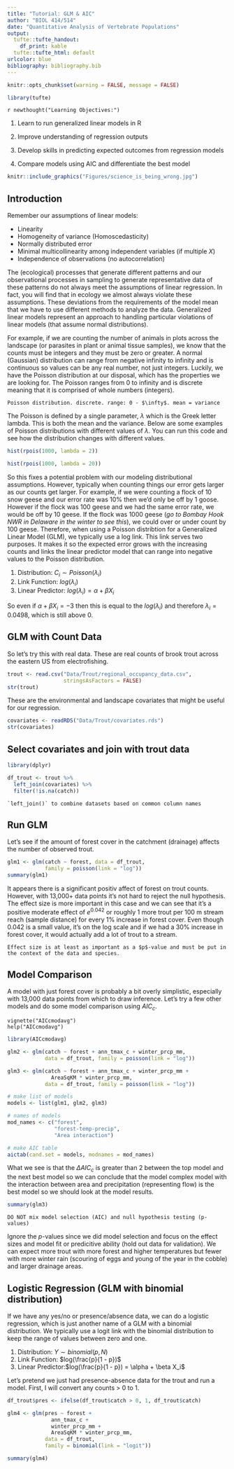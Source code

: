 ```yaml
---
title: "Tutorial: GLM & AIC"
author: "BIOL 414/514"
date: "Quantitative Analysis of Vertebrate Populations"
output:
  tufte::tufte_handout:
    df_print: kable
  tufte::tufte_html: default
urlcolor: blue
bibliography: bibliography.bib
---
```


```r
knitr::opts_chunk$set(warning = FALSE, message = FALSE) 
```

```r
library(tufte)
```


`r newthought("Learning Objectives:")`

1. Learn to run generalized linear models in R

2. Improve understanding of regression outputs

3. Develop skills in predicting expected outcomes from regression models

4. Compare models using AIC and differentiate the best model


```r
knitr::include_graphics("Figures/science_is_being_wrong.jpg")
```

## Introduction

Remember our assumptions of linear models:

* Linearity
* Homogeneity of variance (Homoscedasticity)
* Normally distributed error
* Minimal multicollinearity among independent variables (if multiple $X$)
* Independence of observations (no autocorrelation)

The (ecological) processes that generate different patterns and our observational processes in sampling to generate representative data of these patterns do not always meet the assumptions of linear regression. In fact, you will find that in ecology we almost always violate these assumptions. These deviations from the requirements of the model mean that we have to use different methods to analyze the data. Generalized linear models represent an approach to handling particular violations of linear models (that assume normal distributions).

For example, if we are counting the number of animals in plots across the landscape (or parasites in plant or animal tissue samples), we know that the counts must be integers and they must be zero or greater. A normal (Gaussian) distribution can range from negative infinity to infinity and is continuous so values can be any real number, not just integers. Luckily, we have the Poisson distribution at our disposal, which has the properties we are looking for. The Poisson ranges from 0 to infinity and is discrete meaning that it is comprised of whole numbers (integers). 

```marginfigure
Poisson distribution. discrete. range: 0 - $\infty$. mean = variance
```

The Poisson is defined by a single parameter, $\lambda$ which is the Greek letter lambda. This is both the mean and the variance. Below are some examples of Poisson distributions with different values of $\lambda$. You can run this code and see how the distribution changes with different values.

```r
hist(rpois(1000, lambda = 2))

hist(rpois(1000, lambda = 20))
```

So this fixes a potential problem with our modeling distributional assumptions. However, typically when counting things our error gets larger as our counts get larger. For example, if we were counting a flock of 10 snow geese and our error rate was 10% then we'd only be off by 1 goose. However if the flock was 100 geese and we had the same error rate, we would be off by 10 geese. If the flock was 1000 geese (*go to Bombay Hook NWR in Delaware in the winter to see this*), we could over or under count by 100 geese. Therefore, when using a Poisson distribtion for a Generalized Linear Model (GLM), we typically use a log link. This link serves two purposes. It makes it so the expected error grows with the increasing counts and links the linear predictor model that can range into negative values to the Poisson distribution.

1. Distribution: $C_i \sim Poisson(\lambda_i)$
2. Link Function: $log(\lambda_i)$
3. Linear Predictor: $log(\lambda_i) = \alpha + \beta X_i$

So even if $\alpha + \beta X_i = -3$ then this is equal to the $log(\lambda_i)$ and therefore $\lambda_i = 0.0498$, which is still above 0.

## GLM with Count Data

So let's try this with real data. These are real counts of brook trout across the eastern US from electrofishing.

```r
trout <- read.csv("Data/Trout/regional_occupancy_data.csv", 
                  stringsAsFactors = FALSE)
str(trout)
```

These are the environmental and landscape covariates that might be useful for our regression.

```r
covariates <- readRDS("Data/Trout/covariates.rds")
str(covariates)
```

## Select covariates and join with trout data

```r
library(dplyr)

df_trout <- trout %>%
  left_join(covariates) %>%
  filter(!is.na(catch))
```

```marginfigure
`left_join()` to combine datasets based on common column names
```

## Run GLM

Let's see if the amount of forest cover in the catchment (drainage) affects the number of observed trout.

```r
glm1 <- glm(catch ~ forest, data = df_trout, 
            family = poisson(link = "log"))
summary(glm1)
```

It appears there is a significant positiv affect of forest on trout counts. However, with 13,000+ data points it's not hard to reject the null hypothesis. The effect size is more important in this case and we can see that it's a positive moderate effect of $e^0.042$ or roughly 1 more trout per 100 m stream reach (sample distance) for every 1% increase in forest cover. Even though 0.042 is a small value, it's on the log scale and if we had a 30% increase in forest cover, it would actually add a lot of trout to a stream.

```marginfigure
Effect size is at least as important as a $p$-value and must be put in the context of the data and species.
```

## Model Comparison

A model with just forest cover is probably a bit overly simplistic, especially with 13,000 data points from which to draw inference. Let's try a few other models and do some model comparison using $AIC_c$.

```marginfigure
vignette("AICcmodavg")
help("AICcmodavg")
```

```r
library(AICcmodavg)

glm2 <- glm(catch ~ forest + ann_tmax_c + winter_prcp_mm, 
            data = df_trout, family = poisson(link = "log"))

glm3 <- glm(catch ~ forest + ann_tmax_c + winter_prcp_mm + 
              AreaSqKM * winter_prcp_mm, 
            data = df_trout, family = poisson(link = "log"))

# make list of models
models <- list(glm1, glm2, glm3)

# names of models
mod_names <- c("forest", 
               "forest-temp-precip", 
               "Area interaction")

# make AIC table
aictab(cand.set = models, modnames = mod_names)
```

What we see is that the $\Delta AIC_c$ is greater than 2 between the top model and the next best model so we can conclude that the model complex model with the interaction between area and precipitation (representing flow) is the best model so we should look at the model results.

```r
summary(glm3)
```

```marginfigure
DO NOT mix model selection (AIC) and null hypothesis testing (p-values)
```

Ignore the $p$-values since we did model selection and focus on the effect sizes and model fit or predicitive ability (hold out data for validation). We can expect more trout with more forest and higher temperatures but fewer with more winter rain (scouring of eggs and young of the year in the cobble) and larger drainage areas.

## Logistic Regression (GLM with binomial distribution)

If we have any yes/no or presence/absence data, we can do a logistic regression, which is just another name of a GLM with a binomial distribution. We typically use a logit link with the binomial distribution to keep the range of values between zero and one.

1. Distribution: $Y \sim binomial(p, N)$
2. Link Function: $log(\frac{p}{1 - p})$
3. Linear Predictor:$log(\frac{p}{1 - p}) = \alpha + \beta X_i$

Let's pretend we just had presence-absence data for the trout and run a model. First, I will convert any counts > 0 to 1.

```r
df_trout$pres <- ifelse(df_trout$catch > 0, 1, df_trout$catch)

glm4 <- glm(pres ~ forest + 
              ann_tmax_c + 
              winter_prcp_mm + 
              AreaSqKM * winter_prcp_mm, 
            data = df_trout, 
            family = binomial(link = "logit"))

summary(glm4)
```

